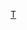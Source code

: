 {{Navbox
|bodyclass=hlist

|name    = 赞比亚行政区划
|title   = [[赞比亚行政区划]]
|image   = [[File:Flag of Zambia.svg|44px|Flag of Kenya]]
|list1   = 
* [[中央省 (赞比亚)|中央省]] 
* [[铜带省]] 
* [[东方省 (赞比亚)|东方省]] 
* [[卢阿普拉省]] 
* [[卢萨卡省]] 
* [[北方省 (赞比亚)|北方省]] 
* [[西北省 (赞比亚)|西北省]] 
* [[南部省 (赞比亚)|南部省]] 
* [[西方省 (赞比亚)|西方省]]
}}<noinclude>
[[Category:赞比亚行政区划|T]]
</noinclude>